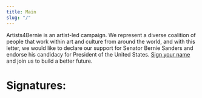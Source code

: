 ```yaml
---
title: Main
slug: "/"
---
```



Artists4Bernie is an artist-led campaign. We represent a diverse coalition of people that work within art and culture from around the world, and with this letter, we would like to declare our support for Senator Bernie Sanders and endorse his candidacy for President of the United States. <a href="https://forms.gle/D12ZuAnur5dRtY5z5" target="_blank">Sign your name</a> and join us to build a better future.
<Box mt={-4} />
<Box mt={4} />

<Box mt={5} />

# Signatures: <Count />

<Box mt={5} />
<Signatures />